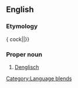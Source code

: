 ==English==

===Etymology===
{ cock||}}

===Proper noun===
{{en-proper noun}}

#[[Denglisch]]

[[Category:Language blends]]